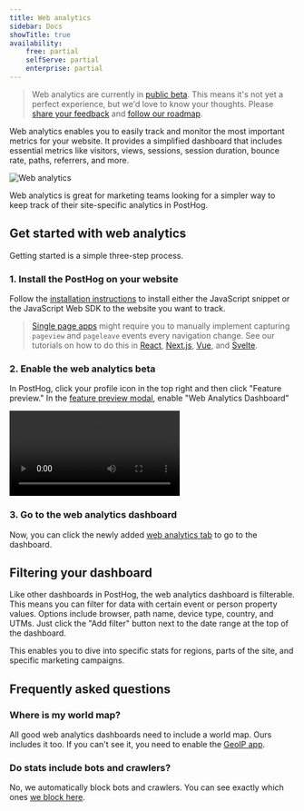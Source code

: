 ```yaml
---
title: Web analytics
sidebar: Docs
showTitle: true
availability:
    free: partial
    selfServe: partial
    enterprise: partial
---
```


> Web analytics are currently in [public beta](/docs/getting-started/enable-betas). This means it's not yet a perfect experience, but we'd love to know your thoughts. Please [share your feedback](http://app.posthog.com/home#supportModal) and [follow our roadmap](https://github.com/PostHog/posthog/issues/18547).

Web analytics enables you to easily track and monitor the most important metrics for your website. It provides a simplified dashboard that includes essential metrics like visitors, views, sessions, session duration, bounce rate, paths, referrers, and more.

![Web analytics](../../images/docs/product-analytics/web-analytics.png)

Web analytics is great for marketing teams looking for a simpler way to keep track of their site-specific analytics in PostHog. 

## Get started with web analytics

Getting started is a simple three-step process.

### 1. Install the PostHog on your website

Follow the [installation instructions](/docs/product-analytics/installation) to install either the JavaScript snippet or the JavaScript Web SDK to the website you want to track.

> [Single page apps](/tutorials/single-page-app-pageviews) might require you to manually implement capturing `pageview` and `pageleave` events every navigation change. See our tutorials on how to do this in [React](/tutorials/single-page-app-pageviews), [Next.js](/docs/libraries/next-js#client-side-setup), [Vue](/docs/libraries/vue-js#capturing-page-views), and [Svelte](/tutorials/svelte-analytics#capturing-pageviews-and-pageleaves).

### 2. Enable the web analytics beta

In PostHog, click your profile icon in the top right and then click "Feature preview." In the [feature preview modal](https://app.posthog.com/home#panel=feature-previews), enable "Web Analytics Dashboard"

![Enable web Analytics video](../../images/docs/product-analytics/web-analytics.mp4)

### 3. Go to the web analytics dashboard

Now, you can click the newly added [web analytics tab](https://app.posthog.com/web) to go to the dashboard.

## Filtering your dashboard

Like other dashboards in PostHog, the web analytics dashboard is filterable. This means you can filter for data with certain event or person property values. Options include browser, path name, device type, country, and UTMs. Just click the "Add filter" button next to the date range at the top of the dashboard.

This enables you to dive into specific stats for regions, parts of the site, and specific marketing campaigns. 

## Frequently asked questions

### Where is my world map?

All good web analytics dashboards need to include a world map. Ours includes it too. If you can't see it, you need to enable the [GeoIP app](https://app.posthog.com/project/apps/74).

### Do stats include bots and crawlers?

No, we automatically block bots and crawlers. You can see exactly which ones [we block here](https://github.com/PostHog/posthog-js/blob/master/src/utils/blocked-uas.ts).
